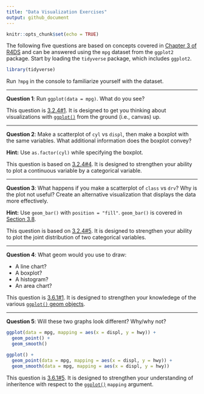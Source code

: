 ```yaml
---
title: "Data Visualization Exercises"
output: github_document
---
```


```r
knitr::opts_chunk$set(echo = TRUE)
```

The following five questions are based on concepts covered in [Chapter 3 of R4DS][Grolemund and Wickham 2017, 3] and can be answered using the `mpg` dataset from the `ggplot2` package. Start by loading the `tidyverse` package, which includes `ggplot2`.

```r
library(tidyverse)
```

Run `?mpg` in the console to familiarize yourself with the dataset.

--- 

**Question 1**: Run `ggplot(data = mpg)`. What do you see?  

This question is [3.2.4#1][Grolemund and Wickham 2017, 3.2.4 Exercises]. It is designed to get you thinking about visualizations with [`ggplot()`][Grolemund and Wickham 2017, 3.2.2] from the ground (i.e., canvas) up.

---

**Question 2**: Make a scatterplot of `cyl` vs `displ`, then make a boxplot with the same variables. What additional information does the boxplot convey? 

**Hint:** Use `as.factor(cyl)` while specifying the boxplot.  

This question is based on [3.2.4#4][Grolemund and Wickham 2017, 3.2.4 Exercises]. It is designed to strengthen your ability to plot a continuous variable by a categorical variable.

---

**Question 3**: What happens if you make a scatterplot of `class` vs `drv`? Why is the plot not useful? Create an alternative visualization that displays the data more effectively. 

**Hint:** Use `geom_bar()` with `position = "fill"`. `geom_bar()` is covered in [Section 3.8][Grolemund and Wickham 2017, 3.8].  

This question is based on [3.2.4#5][Grolemund and Wickham 2017, 3.2.4 Exercises]. It is designed to strengthen your ability to plot the joint distribution of two categorical variables.

---

**Question 4**: What geom would you use to draw:

 - A line chart? 
 - A boxplot?
 - A histogram?
 - An area chart? 
 
This question is [3.6.1#1][Grolemund and Wickham 2017, 3.6.1 Exercises]. It is designed to strengthen your knowledege of the various [`ggplot()` geom objects][Grolemund and Wickham 2017, 3.6].

---

**Question 5**: Will these two graphs look different? Why/why not?

```r
ggplot(data = mpg, mapping = aes(x = displ, y = hwy)) + 
  geom_point() + 
  geom_smooth()

ggplot() + 
  geom_point(data = mpg, mapping = aes(x = displ, y = hwy)) + 
  geom_smooth(data = mpg, mapping = aes(x = displ, y = hwy))
```

This question is [3.6.1#5][Grolemund and Wickham 2017, 3.6.1 Exercises]. It is designed to strengthen your understanding of inheritence with respect to the [`ggplot()`][Grolemund and Wickham 2017, 3.2.2] `mapping` argument.

[Grolemund and Wickham 2017, 3]: http://r4ds.had.co.nz/data-visualisation.html
[Grolemund and Wickham 2017, 3.2.2]: http://r4ds.had.co.nz/data-visualisation.html#creating-a-ggplot
[Grolemund and Wickham 2017, 3.2.4 Exercises]: http://r4ds.had.co.nz/data-visualisation.html#exercises
[Grolemund and Wickham 2017, 3.6]: http://r4ds.had.co.nz/data-visualisation.html#geometric-objects
[Grolemund and Wickham 2017, 3.6.1 Exercises]: http://r4ds.had.co.nz/data-visualisation.html#exercises-3
[Grolemund and Wickham 2017, 3.8]: http://r4ds.had.co.nz/data-visualisation.html#position-adjustments